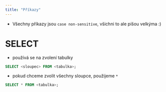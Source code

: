 ```yaml
---
title: "Příkazy"
---
```

* Všechny příkazy jsou `case non-sensitive`, všichni to ale píšou velkýma :\)

# SELECT
* používá se na zvolení tabulky

```sql
SELECT <sloupec> FROM <tabulka>;
```

* pokud chceme zvolit všechny sloupce, použijeme `*`
```sql
SELECT * FROM <tabulka>;
```





